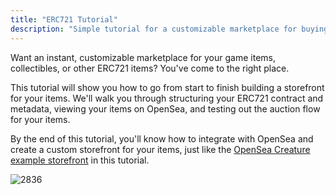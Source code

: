 ```yaml
---
title: "ERC721 Tutorial"
description: "Simple tutorial for a customizable marketplace for buying and selling on OpenSea"
---
```


Want an instant, customizable marketplace for your game items, collectibles, or other ERC721 items? You've come to the right place.

This tutorial will show you how to go from start to finish building a storefront for your items. We'll walk you through structuring your ERC721 contract and metadata, viewing your items on OpenSea, and testing out the auction flow for your items.

By the end of this tutorial, you'll know how to integrate with OpenSea and create a custom storefront for your items, just like the [OpenSea Creature example storefront](https://testnets.opensea.io/category/opensea-creature) in this tutorial.

![2836](/images/e7650d6-Screen_Shot_2021-08-05_at_4.27.03_PM.png "Screen Shot 2021-08-05 at 4.27.03 PM.png")
